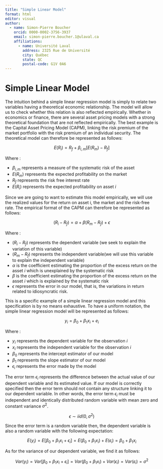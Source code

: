```yaml
---
title: "Simple Linear Model"
format: html
editor: visual
author:
  - name: Simon-Pierre Boucher
    orcid: 0000-0002-3756-3937
    email: simon-pierre.boucher.1@ulaval.ca
    affiliations:
      - name: Université Laval
        address: 2325 Rue de Université
        city: Québec
        state: QC 
        postal-code: G1V 0A6
---
```

# Simple Linear Model

The intuition behind a simple linear regression model is simply to relate two variables having a theoretical economic relationship. The model will allow us to check whether this relation is also reflected empirically. Whether in economics or finance, there are several asset pricing models with a strong theoretical foundation that are not reflected empirically. The best example is the Capital Asset Pricing Model (CAPM), linking the risk premium of the market portfolio with the risk premium of an individual security. The theoretical model can therefore be represented as follows:

$$E(R_i)=R_f+\beta_{i,m} [E(R_m)-R_f]$$

Where : 

* $\beta_{i,m}$ represents a measure of the systematic risk of the asset
* $E(R_m)$ represents the expected profitability on the market
* $R_f$ represents the risk free interest rate
* $E(R_i)$ represents  the expected profitability on asset $i$

Since we are going to want to estimate this model empirically, we will use the realized values for the return on asset i, the market and the risk-free rate. The empirical format of the CAPM can therefore be represented as follows:

$$(R_i-R_f)=\alpha+\beta(R_m-R_f)+\epsilon$$

Where :

- $(R_i-R_f)$ represents the dependent variable (we seek to explain the variation of this variable)
- $(R_m-R_f)$ represents the independent variable(we will use this variable to explain the independent variable)
- $\alpha$ is the coefficient estimating the proportion of the excess return on the asset $i$ which is unexplained by the systematic risk
- $\beta$ is the coefficient estimating the proportion of the excess return on the asset $i$ which is explained by the systematic risk
- $\epsilon$ represents the error in our model, that is, the variations in return related to idiosyncratic risk.


This is a specific example of a simple linear regression model and this specification is by no means exhaustive. To have a uniform notation, the simple linear regression model will be represented as follows:

$$y_i=\beta_0+\beta_1x_i+e_i$$

Where :

- $y_i$ represents the dependent variable for the observation $i$ 
- $x_i$ represents the independent variable for the observation $i$
- $\beta_0$ represents the intercept estimator of our model
- $\beta_1$ represents the slope estimator of our model
- $\epsilon_i$ represents the error made by the model

The error term $\epsilon_i$ represents the difference between the actual value of our dependent variable and its estimated value. If our model is correctly specified then the error term should not contain any structure linking it to our dependent variable. In other words, the error term $\epsilon_i$ must be independent and identically distributed random variable with mean zero and constant variance $\sigma^2$. 

$$\epsilon \sim iid(0,\sigma^2)$$

Since the error term is a random variable then, the dependent variable is also a random variable with the following expectation:


$$E(y_i)=E[\beta_0+\beta_1x_i+\epsilon_i]   =E(\beta_0+\beta_1x_i)+E(\epsilon_i)  =\beta_0+\beta_1x_i$$

As for the variance of our dependent variable, we find it as follows:

$$Var(y_i)=Var[\beta_0+\beta_1x_i+\epsilon_i]   =Var(\beta_0+\beta_1x_i)+Var(\epsilon_i)  =Var(\epsilon_i)  =\sigma^2$$



